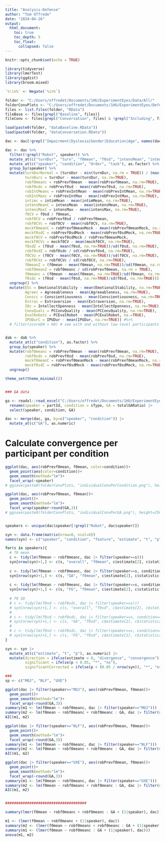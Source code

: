 ```yaml
---
title: "Analysis-Defense"
author: "Tom Offrede"
date: "2024-04-26"
output: 
  html_document:
    toc: true
    toc_depth: 5
    toc_float: 
      collapsed: false
---
```


```r
knitr::opts_chunk$set(echo = TRUE)
```

```r
library(tidyverse)
library(lmerTest)
library(ggdist)
library(broom.mixed)

`%!in%` <- Negate(`%in%`)

folder <- "C:/Users/offredet/Documents/1HU/ExperimentEyes/Data/All/"
folderConvPlots <- "C:/Users/offredet/Documents/1HU/ExperimentEyes/Defense/"
files <- list.files(folder, "RData")
fileBase <- files[grepl("Baseline", files)]
fileConv <- files[grepl("Conversation", files) & !grepl("Including", files)]

load(paste0(folder, "dataBaseline.RData"))
load(paste0(folder, "dataConversation.RData"))

dac <- dac[!grepl("Impairment|Dyslexia|Gender|Education|Age", names(dac))]

dac <- dac %>%
  filter(!grepl("Robot", speaker)) %>% 
  mutate_at(c("turnDur", "turn", "f0mean", "f0sd", "intensMean", "intensMax", "robPrevf0mean", "robPrevf0meanMock", "gapDur", "intimMean", "intimSD", "intimMed", "IPUDur", "robPrevf0sd", "robPrevf0sdMock", "robPrevIntMean", "robPrevIntMeanMock", "robPrevIntMax", "robPrevIntMaxMock"), as.numeric) %>%
  mutate_at(c("speaker", "condition", "Order", "task"), as.factor) %>% 
  group_by(speaker) %>%
  mutate(turnDurNormal = (turnDur - min(turnDur, na.rm = TRUE)) / (max(turnDur, na.rm = TRUE) - min(turnDur, na.rm = TRUE)),
         turnDurc = turnDur - mean(turnDur, na.rm=TRUE),
         robf0meanc = robPrevf0mean - mean(robPrevf0mean, na.rm=TRUE),
         robf0sdc = robPrevf0sd - mean(robPrevf0sd, na.rm=TRUE),
         robIntMeanc = robPrevIntMean - mean(robPrevIntMean, na.rm=TRUE),
         robIntMaxc = robPrevIntMax - mean(robPrevIntMax, na.rm=TRUE),
         intimc = intimMean - mean(intimMean, na.rm=TRUE),
         intensMeanC = intensMean - mean(intensMean, na.rm=TRUE),
         intensMaxC = intensMax - mean(intensMax, na.rm=TRUE),
         f0CV = f0sd / f0mean,
         robf0CV = robPrevf0sd / robPrevf0mean,
         robf0CVc = robf0CV - mean(robf0CV, na.rm=TRUE),
         mockf0meanC = robPrevf0meanMock - mean(robPrevf0meanMock, na.rm=TRUE),
         mockf0sdC = robPrevf0sdMock - mean(robPrevf0sdMock, na.rm=TRUE),
         mockf0CV = robPrevf0sdMock / robPrevf0meanMock,
         mockf0CVc = mockf0CV - mean(mockf0CV, na.rm=TRUE),
         f0sdZ = (f0sd - mean(f0sd, na.rm=TRUE))/sd(f0sd, na.rm=TRUE),
         robf0sdZ = robf0sdc / sd(robPrevf0sd, na.rm=TRUE),
         f0CVz = (f0CV - mean(f0CV, na.rm=TRUE))/sd(f0CV, na.rm=TRUE),
         robf0CVz = robf0CVc / sd(robf0CV, na.rm=TRUE),
         f0meanZ = (f0mean - mean(f0mean, na.rm=TRUE))/sd(f0mean, na.rm=TRUE),
         robf0meanZ = robf0meanc / sd(robPrevf0mean, na.rm = TRUE),
         f0meanc = (f0mean - mean(f0mean, na.rm=TRUE)/sd(f0mean, na.rm=TRUE)),
         f0sdc = (f0sd - mean(f0sd, na.rm=TRUE)/sd(f0sd, na.rm=TRUE))) %>%
  ungroup() %>% 
  mutate(ESc = EmotionalStability - mean(EmotionalStability, na.rm=TRUE),
         Agreec = Agreeableness - mean(Agreeableness, na.rm=TRUE),
         Conscc = Conscientiousness - mean(Conscientiousness, na.rm=TRUE),
         Extrac = Extraversion - mean(Extraversion, na.rm=TRUE),
         IOc = IntellectOpenness - mean(IntellectOpenness, na.rm=TRUE),
         ConvQualc = PCConvQuality - mean(PCConvQuality, na.rm=TRUE),
         EvalRobotc = PCEvalRobot - mean(PCEvalRobot, na.=TRUE),
         IPUDurC = IPUDur - mean(IPUDur, na.rm=TRUE)) #%>% 
  # filter(scoreEN > 60) # see with and without low-level participants


dab <- dab %>%
  mutate_at(c("condition"), as.factor) %>% 
  group_by(speaker) %>% 
  mutate(robf0meanc = robPrevf0mean - mean(robPrevf0mean, na.rm=TRUE),
         robf0sdc = robPrevf0sd - mean(robPrevf0sd, na.rm=TRUE),
         mockf0meanC = robPrevf0meanMock - mean(robPrevf0meanMock, na.rm=TRUE),
         mockf0sdC = robPrevf0sdMock - mean(robPrevf0sdMock, na.rm=TRUE)) %>% 
  ungroup()

theme_set(theme_minimal())


### GA data

ga <- readxl::read_excel("C:/Users/offredet/Documents/1HU/ExperimentEyes/Data/GASpeakingSplit.xlsx") |> 
  rename(speaker = partId, condition = sType, GA = totalGARatio) |> 
  select(speaker, condition, GA)

dac <- merge(dac, ga, by=c("speaker", "condition")) |> 
  mutate_at(c("GA"), as.numeric)
```

# Calculate convergence per participant per condition

```r
ggplot(dac, aes(robPrevf0mean, f0mean, color=condition))+
  geom_point(aes(color=condition))+
  geom_smooth(method="lm")+
  facet_wrap(~speaker)
# ggsave(paste0(folderConvPlots, "individualConvPerCondition.png"), height=2500, width=2500, units = "px")

ggplot(dac, aes(robPrevf0mean, f0mean))+
  geom_point()+
  geom_smooth(method="lm")+
  facet_wrap(speaker~round(GA,3))
# ggsave(paste0(folderConvPlots, "individualConvPerGA.png"), height=2500, width=2500, units = "px")


speakers <- unique(dac$speaker[!grepl("Robot", dac$speaker)])

syn <- data.frame(matrix(nrow=0, ncol=6))
names(syn) <- c("speaker", "condition", "feature", "estimate", "t", "p")

for(s in speakers){
  # f0 mean
  c <- tidy(lm(f0mean ~ robf0meanc, dac |> filter(speaker==s)))
  syn[nrow(syn)+1,] <- c(s, "overall", "f0mean", c$estimate[2], c$statistic[2], c$p.value[2])
  
  c <- tidy(lm(f0mean ~ robf0meanc, dac |> filter(speaker==s, condition=="GA")))
  syn[nrow(syn)+1,] <- c(s, "GA", "f0mean", c$estimate[2], c$statistic[2], c$p.value[2])
  
  c <- tidy(lm(f0mean ~ robf0meanc, dac |> filter(speaker==s, condition=="NG")))
  syn[nrow(syn)+1,] <- c(s, "FG", "f0mean", c$estimate[2], c$statistic[2], c$p.value[2])
  
  # f0 SD
  # c <- tidy(lm(f0sd ~ robf0sdc, dac |> filter(speaker==s)))
  # syn[nrow(syn)+1,] <- c(s, "overall", "f0sd", c$estimate[2], c$statistic[2], c$p.value[2])
  # 
  # c <- tidy(lm(f0sd ~ robf0sdc, dac |> filter(speaker==s, condition=="GA")))
  # syn[nrow(syn)+1,] <- c(s, "GA", "f0sd", c$estimate[2], c$statistic[2], c$p.value[2])
  # 
  # c <- tidy(lm(f0sd ~ robf0sdc, dac |> filter(speaker==s, condition=="NG")))
  # syn[nrow(syn)+1,] <- c(s, "FG", "f0sd", c$estimate[2], c$statistic[2], c$p.value[2])
}

syn <- syn |> 
  mutate_at(c("estimate", "t", "p"), as.numeric) |> 
  mutate(direction = ifelse(estimate < 0, "divergence", "convergence"),
         significant = ifelse(p < 0.05, "*", "ns"),
         significantCorrected = ifelse(p < (0.05 / nrow(syn)), "*", "ns"))

###
sp <- c("MOJ", "NLF", "UXE")

ggplot(dac |> filter(speaker=="MOJ"), aes(robPrevf0mean, f0mean))+
  geom_point()+
  geom_smooth(method="lm")+
  facet_wrap(~round(GA,3))
summary(m1 <- lm(f0mean ~ robf0meanc, dac |> filter(speaker=="MOJ")))
summary(m2 <- lm(f0mean ~ robf0meanc + robf0meanc : GA, dac |> filter(speaker=="MOJ")))
AIC(m1, m2)

ggplot(dac |> filter(speaker=="NLF"), aes(robPrevf0mean, f0mean))+
  geom_point()+
  geom_smooth(method="lm")+
  facet_wrap(~round(GA,3))
summary(m1 <- lm(f0mean ~ robf0meanc, dac |> filter(speaker=="NLF")))
summary(m2 <- lm(f0mean ~ robf0meanc + robf0meanc : GA, dac |> filter(speaker=="NLF")))
AIC(m1, m2)

ggplot(dac |> filter(speaker=="UXE"), aes(robPrevf0mean, f0mean))+
  geom_point()+
  geom_smooth(method="lm")+
  facet_wrap(~round(GA,3))
summary(m1 <- lm(f0mean ~ robf0meanc, dac |> filter(speaker=="UXE")))
summary(m2 <- lm(f0mean ~ robf0meanc + robf0meanc : GA, dac |> filter(speaker=="UXE")))
AIC(m1, m2)


#####################################

summary(lmer(f0mean ~ robf0meanc + robf0meanc : GA + (1|speaker), dac))

m1 <- (lmer(f0mean ~ robf0meanc + (1|speaker), dac))
summary(m2 <- (lmer(f0mean ~ robf0meanc + robf0meanc : GA + (1|speaker), dac)))
summary(m1 <- (lmer(f0mean ~ robf0meanc : GA + (1|speaker), dac)))
anova(m1, m2)
```

